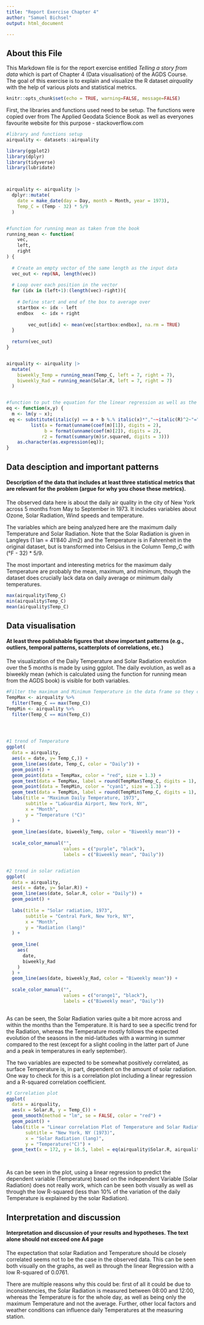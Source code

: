 ---
title: "Report Exercise Chapter 4"
author: "Samuel Bichsel"
output: html_document

---

## About this File

This Markdown file is for the report exercise entitled *Telling a story from data* which is part of Chapter 4 (Data visualisation) of the AGDS Course. The goal of this exercise is to explain and visualize the R dataset *airquality* with the help of various plots and statistical metrics.  

```{r setup, include=FALSE}
knitr::opts_chunk$set(echo = TRUE, warning=FALSE, message=FALSE)
```

First, the libraries and functions used need to be setup. The functions were copied over from The Applied Geodata Science Book as well as everyones favourite website for this purpose - stackoverflow.com  
``` {r}
#library and functions setup 
airquality <- datasets::airquality

library(ggplot2)
library(dplyr)
library(tidyverse)
library(lubridate)



airquality <- airquality |>
  dplyr::mutate(
    date = make_date(day = Day, month = Month, year = 1973),
    Temp_C = (Temp - 32) * 5/9
  )


#function for running mean as taken from the book
running_mean <- function(
    vec,
    left,
    right
) {
  
  # Create an empty vector of the same length as the input data
  vec_out <- rep(NA, length(vec))
  
  # Loop over each position in the vector
  for (idx in (left+1):(length(vec)-right)){
    
    # Define start and end of the box to average over
    startbox <- idx - left
    endbox   <- idx + right
        
        vec_out[idx] <- mean(vec[startbox:endbox], na.rm = TRUE)
  }
  
  return(vec_out)
}


airquality <- airquality |>
  mutate(
    biweekly_Temp = running_mean(Temp_C, left = 7, right = 7),
    biweekly_Rad = running_mean(Solar.R, left = 7, right = 7)
  )


#function to put the equation for the linear regression as well as the R-Squared on graphic 3. Thank you StackOverflow 
eq <- function(x,y) {
  m <- lm(y ~ x);
 eq <- substitute(italic(y) == a + b %.% italic(x)*","~~italic(R)^2~"="~r2, 
         list(a = format(unname(coef(m)[1]), digits = 2),
              b = format(unname(coef(m)[2]), digits = 2),
             r2 = format(summary(m)$r.squared, digits = 3)))
    as.character(as.expression(eq));
}

```
## Data desciption and important patterns

#### Description of the data that includes at least three statistical metrics that are relevant for the problem (argue for why you chose these metrics).

The observed data here is about the daily air quality in the city of New York across 5 months from May to September in 1973. It includes variables about Ozone, Solar Radiation, Wind speeds and temperature.

The variables which are being analyzed here are the maximum daily Temperature and Solar Radiation. Note that the  Solar Radiation is given in Langleys (1 lan = 41'840 J/m2) and the Temperature is in Fahrenheit in the original dataset, but is transformed into Celsius in the Column Temp_C with (°F - 32) * 5/9. 

The most important and interesting metrics for the maximum daily Temperature are probably the mean, maximum, and minimum, though the dataset does crucially lack data on daily average or minimum daily temperatures. 
``` {r}
max(airquality$Temp_C)
min(airquality$Temp_C)
mean(airquality$Temp_C)
```


## Data visualisation 

#### At least three publishable figures that show important patterns (e.g., outliers, temporal patterns, scatterplots of correlations, etc.)

The visualization of the Daily Temperature and Solar Radiation evolution over the 5 months is made by using ggplot. The daily evolution, as well as a biweekly mean (which is calculated using the function for running mean from the AGDS book) is visible for both variables. 

``` {r}
#Filter the maximum and Minimum Temperature in the data frame so they can be put onto the plot as points
TempMax <- airquality %>%
  filter(Temp_C == max(Temp_C))
TempMin <- airquality %>%
  filter(Temp_C == min(Temp_C))




#1 trend of Temperature
ggplot(
  data = airquality,
  aes(x = date, y= Temp_C,)) +
  geom_line(aes(date, Temp_C, color = "Daily")) +
  geom_point() +
  geom_point(data = TempMax, color = "red", size = 1.3) + 
  geom_text(data = TempMax, label = round(TempMax$Temp_C, digits = 1), nudge_y = 0.9, size = 3) +
  geom_point(data = TempMin, color = "cyan1", size = 1.3) +
  geom_text(data = TempMin, label = round(TempMin$Temp_C, digits = 1), nudge_x = -5, size = 3) +
  labs(title = "Maximum Daily Temperature, 1973",
       subtitle = "LaGuardia Airport, New York, NY",
       x = "Month", 
       y = "Temperature (°C)"
  ) +
  
  geom_line(aes(date, biweekly_Temp, color = "Biweekly mean")) +
  
  scale_color_manual("",
                     values = c("purple", "black"),
                     labels = c("Biweekly mean", "Daily"))


#2 trend in solar radiation
ggplot(
  data = airquality,
  aes(x = date, y= Solar.R)) +
  geom_line(aes(date, Solar.R, color = "Daily")) +
  geom_point() +
  
  labs(title = "Solar radiation, 1973",
       subtitle = "Central Park, New York, NY",
       x = "Month", 
       y = "Radiation (lang)"
  ) +
  
  geom_line(
    aes(
      date, 
      biweekly_Rad
    )
  ) +
  geom_line(aes(date, biweekly_Rad, color = "Biweekly mean")) +
  
  scale_color_manual("",
                     values = c("orange1", "black"),
                     labels = c("Biweekly mean", "Daily"))
  
```

As can be seen, the Solar Radiation varies quite a bit more across and within the months than the Temperature. It is hard to see a specific trend for the Radiation, whereas the Temperature mostly follows the expected evolution of the seasons in the mid-latitudes with a warming in summer compared to the rest (except for a slight cooling in the latter part of June and a peak in temperatures in early september).

The two variables are expected to be somewhat positively correlated, as surface Temperature is, in part, dependent on the amount of solar radiation. One way to check for this is a correlation plot including a linear regression and a R-squared correlation coefficient. 

``` {r}
#3 Correlation plot 
ggplot(
  data = airquality,
  aes(x = Solar.R, y = Temp_C)) +
  geom_smooth(method = "lm", se = FALSE, color = "red") +
  geom_point() +
  labs(title = "Linear correlation Plot of Temperature and Solar Radiation",
       subtitle = "New York, NY (1973)",
       x = "Solar Radiation (lang)",
       y = "Temperature(°C)") + 
  geom_text(x = 172, y = 16.5, label = eq(airquality$Solar.R, airquality$Temp_C), parse = TRUE, size = 3.5)
  



```

As can be seen in the plot, using a linear regression to predict the dependent variable (Temperature) based on the independent Variable (Solar Radiation) does not really work, which can be seen both visually as well as through the low R-squared (less than 10% of the variation of the daily Temperature is explained by the solar Radiation). 


## Interpretation and discussion

#### Interpretation and discussion of your results and hypotheses. The text alone should not exceed one A4 page

The expectation that solar Radiation and Temperature should be closely correlated seems not to be the case in the observed data. This can be seen both visually on the graphs, as well as through the linear Regression with a low R-squared of 0.0761. 

There are multiple reasons why this could be: first of all it could be due to inconsistencies, the Solar Radiation is measured between 08:00 and 12:00, whereas the Temperature is for the whole day, as well as being only the maximum Temperature and not the average. Further, other local factors and weather conditions can influence daily Temperatures at the measuring station. 
